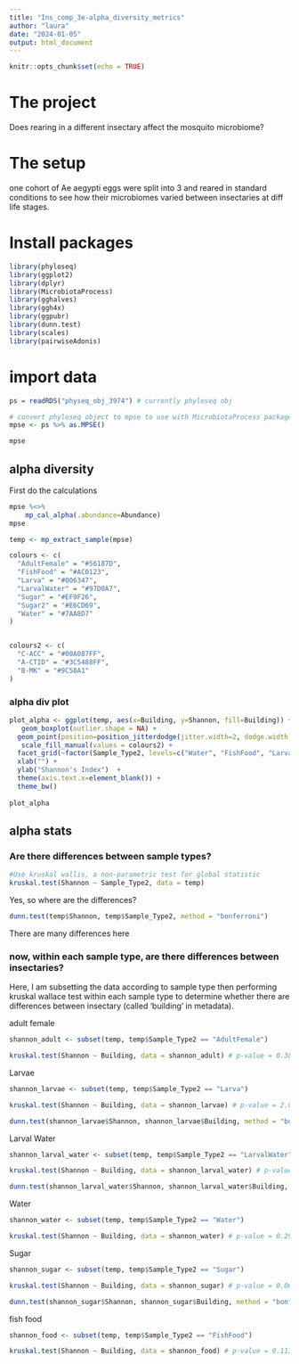 ---
title: "Ins_comp_3e-alpha_diversity_metrics"
author: "laura"
date: "2024-01-05"
output: html_document
---

```{r setup, include=FALSE}
knitr::opts_chunk$set(echo = TRUE)
```

# The project

Does rearing in a different insectary affect the mosquito microbiome?

# The setup

one cohort of Ae aegypti eggs were split into 3 and reared in standard conditions to see how their microbiomes varied between insectaries at diff life stages.


# Install packages

```{r}

library(phyloseq)
library(ggplot2)
library(dplyr) 
library(MicrobiotaProcess)
library(gghalves)
library(ggh4x)
library(ggpubr)
library(dunn.test)
library(scales) 
library(pairwiseAdonis)

```

# import data

```{r}
ps = readRDS("physeq_obj_3974") # currently phyloseq obj

```


```{r}
# convert phyloseq object to mpse to use with MicrobiotaProcess package
mpse <- ps %>% as.MPSE() 

mpse

```

## alpha diversity

First do the calculations

```{r}
mpse %<>% 
    mp_cal_alpha(.abundance=Abundance)
mpse

```


```{r}
temp <- mp_extract_sample(mpse)

```

```{r}
colours <- c(
  "AdultFemale" = "#56187D", 
  "FishFood" = "#AC0123", 
  "Larva" = "#006347", 
  "LarvalWater" = "#97D0A7", 
  "Sugar" = "#EF9F26", 
  "Sugar2" = "#E6CD69", 
  "Water" = "#7AA8D7"
)


colours2 <- c(
  "C-ACC" = "#00A087FF",
  "A-CTID" = "#3C5488FF",
  "B-MK" = "#9C58A1"
)

```


### alpha div plot

```{r}

plot_alpha <- ggplot(temp, aes(x=Building, y=Shannon, fill=Building)) +
   geom_boxplot(outlier.shape = NA) +
  geom_point(position=position_jitterdodge(jitter.width=2, dodge.width = 0), pch=21, aes(x=Building, y=Shannon, fill=Building)) + 
   scale_fill_manual(values = colours2) +
  facet_grid(~factor(Sample_Type2, levels=c("Water", "FishFood", "LarvalWater", "Larva", "Sugar", "AdultFemale")), scales = "free", space = "free")  +
  xlab("") +
  ylab("Shannon's Index")  +
  theme(axis.text.x=element_blank()) +
  theme_bw()
  
plot_alpha

```


## alpha stats

### Are there differences between sample types?

```{r}

#Use kruskal wallis, a non-parametric test for global statistic 
kruskal.test(Shannon ~ Sample_Type2, data = temp)

```

Yes, so where are the differences?


```{r}
dunn.test(temp$Shannon, temp$Sample_Type2, method = "bonferroni") 

```
There are many differences here

### now, within each sample type, are there differences between insectaries?

Here, I am subsetting the data according to sample type then performing kruskal wallace test within each sample type to determine whether there are differences between insectary (called 'building' in metadata).

adult female

```{r}

shannon_adult <- subset(temp, temp$Sample_Type2 == "AdultFemale")

kruskal.test(Shannon ~ Building, data = shannon_adult) # p-value = 0.3824 - no difference


```

Larvae

```{r}

shannon_larvae <- subset(temp, temp$Sample_Type2 == "Larva")

kruskal.test(Shannon ~ Building, data = shannon_larvae) # p-value = 2.099e-10 - difference


```

```{r}

dunn.test(shannon_larvae$Shannon, shannon_larvae$Building, method = "bonferroni") 

```

Larval Water

```{r}

shannon_larval_water <- subset(temp, temp$Sample_Type2 == "LarvalWater")

kruskal.test(Shannon ~ Building, data = shannon_larval_water) # p-value = 1.44e-05 - difference

```

```{r}

dunn.test(shannon_larval_water$Shannon, shannon_larval_water$Building, method = "bonferroni") 

```


Water

```{r}

shannon_water <- subset(temp, temp$Sample_Type2 == "Water")

kruskal.test(Shannon ~ Building, data = shannon_water) # p-value = 0.2921 - no difference

```

Sugar

```{r}

shannon_sugar <- subset(temp, temp$Sample_Type2 == "Sugar")

kruskal.test(Shannon ~ Building, data = shannon_sugar) # p-value = 0.003042 - difference

```

```{r}

dunn.test(shannon_sugar$Shannon, shannon_sugar$Building, method = "bonferroni") 


```

fish food

```{r}

shannon_food <- subset(temp, temp$Sample_Type2 == "FishFood")

kruskal.test(Shannon ~ Building, data = shannon_food) # p-value = 0.1133 - no difference

```

